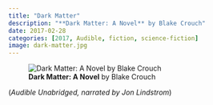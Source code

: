 ```yaml
---
title: "Dark Matter"
description: "**Dark Matter: A Novel** by Blake Crouch"
date: 2017-02-28
categories: [2017, Audible, fiction, science-fiction]
image: dark-matter.jpg
---
```

![**Dark Matter: A Novel** by Blake Crouch](dark-matter.jpg){fig-align="left"}

(*Audible Unabridged, narrated by Jon Lindstrom*)